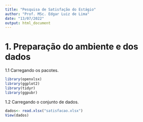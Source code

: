 ```yaml
---
title: "Pesquisa de Satisfação do Estágio"
author: "Prof. MSc. Edgar Luiz de Lima"
date: "13/07/2022"
output: html_document
---
```


# 1. Preparação do ambiente e dos dados

1.1 Carregando os pacotes.
```r
library(openxlsx)
library(ggplot2)
library(tidyr)
library(ggpubr)
```

1.2 Carregando o conjunto de dados.
```r
dados<- read.xlsx("satisfacao.xlsx")
View(dados)
```
